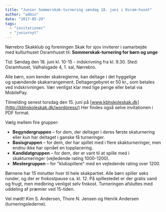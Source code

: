 ```yaml
---
title: "Junior Sommerskak-turnering søndag 18. juni i Osram-huset"
author: "admin"
date: "2017-05-29"
tags: 
  - "invitationer"
  - "juniornyt"
---
```


Nørrebro Skakklub og foreningen Skak for sjov inviterer i samarbejde med kulturhuset Osramhuset til: **Sommerskak-turnering for børn og unge**

Tid: Søndag den 18. juni kl. 10-15 - indskrivning fra kl. 9.30. Sted: Osramhuset, Valhalsgade 4, 1. sal, Nørrebro.

Alle børn, som kender skakreglerne, kan deltage i det hyggelige og spændende skakarrangement. Deltagergebyret er 50 kr., som betales ved indskrivningen. Vær venligst klar med lige penge eller betal via MobilePay.

Tilmelding senest torsdag den 15. juni på [www.kbhskoleskak.dk](http://kbhskoleskak.dk/wordpress/) Her findes også selve invitationen i PDF format.

Vælg mellem fire grupper:

- **Begyndergruppen** – for dem, der deltager i deres første skaturnering eller kun har deltaget i ganske få turneringer.
- **Basisgruppen** – for dem, der har spillet med i flere skakturneringer, men endnu ikke har opnået en topplacering.
- **Kandidatgruppen** – for dem, der er vant til at spille med i skakturneringer (vejledende rating 1000-1200).
- **Mestergruppen** – for "klubspillere" med en vejledende rating over 1200.

Børnene har 15 minutter hver til hele skakpartiet. Alle børn spiller seks runder, og der er frokostpause ca. kl. 12. På spillestedet er der gratis vand og frugt, men medbring venligst selv frokost. Turneringen afsluttes med uddeling af præmier ved 15-tiden.

Vel mødt! Kim S. Andersen, Thore N. Jensen og Henrik Andersen (turneringslederne).

